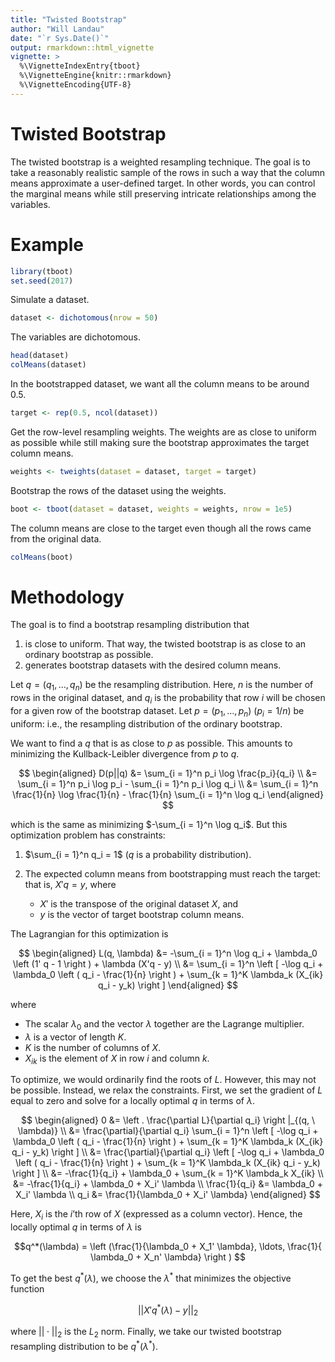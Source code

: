 ```yaml
---
title: "Twisted Bootstrap"
author: "Will Landau"
date: "`r Sys.Date()`"
output: rmarkdown::html_vignette
vignette: >
  %\VignetteIndexEntry{tboot}
  %\VignetteEngine{knitr::rmarkdown}
  %\VignetteEncoding{UTF-8}
---
```


# Twisted Bootstrap

The twisted bootstrap is a weighted resampling technique. The goal is to take a reasonably realistic sample of the rows in such a way that the column means approximate a user-defined target. In other words, you can control the marginal means while still preserving intricate relationships among the variables.

# Example

```r
library(tboot)
set.seed(2017)
```

Simulate a dataset.

```r
dataset <- dichotomous(nrow = 50)
```

The variables are dichotomous.

```r
head(dataset)
colMeans(dataset)
```

In the bootstrapped dataset, we want all the column means to be around 0.5.

```r
target <- rep(0.5, ncol(dataset))
```

Get the row-level resampling weights. The weights are as close to uniform as possible while still making sure the bootstrap approximates the target column means.

```r
weights <- tweights(dataset = dataset, target = target)
```

Bootstrap the rows of the dataset using the weights.

```r
boot <- tboot(dataset = dataset, weights = weights, nrow = 1e5)
```

The column means are close to the target even though all the rows came from the original data.

```r
colMeans(boot)
```

# Methodology

The goal is to find a bootstrap resampling distribution that

1. is close to uniform. That way, the twisted bootstrap is as close to an ordinary bootstrap as possible.
2. generates bootstrap datasets with the desired column means.


Let $q = (q_1, \ldots, q_n)$ be the resampling distribution. Here, $n$ is the number of rows in the original dataset, and $q_i$ is the probability that row $i$ will be chosen for a given row of the bootstrap dataset. Let $p = (p_1, \ldots, p_n)$ ($p_i = 1/n$) be uniform: i.e., the resampling distribution of the ordinary bootstrap. 

We want to find a $q$ that is as close to $p$ as possible. This amounts to minimizing the Kullback-Leibler divergence from $p$ to $q$. 

$$
\begin{aligned}
D(p||q) 
&= \sum_{i = 1}^n p_i \log \frac{p_i}{q_i} \\
&= \sum_{i = 1}^n p_i \log p_i - \sum_{i = 1}^n p_i \log q_i \\
&=  \sum_{i = 1}^n \frac{1}{n} \log \frac{1}{n} - \frac{1}{n} \sum_{i = 1}^n \log q_i
\end{aligned}
$$

which is the same as minimizing $-\sum_{i = 1}^n \log q_i$. But this optimization problem has constraints:

1. $\sum_{i = 1}^n q_i = 1$ ($q$ is a probability distribution).
2. The expected column means from bootstrapping must reach the target: that is, $X'q = y$, where

    - $X'$ is the transpose of the original dataset $X$, and 
    - $y$ is the vector of target bootstrap column means.

The Lagrangian for this optimization is

$$
\begin{aligned}
L(q, \lambda) &= -\sum_{i = 1}^n \log q_i + \lambda_0 \left (1' q - 1 \right ) + \lambda (X'q - y) \\
&= \sum_{i = 1}^n \left [ -\log q_i + \lambda_0 \left ( q_i - \frac{1}{n} \right ) + \sum_{k = 1}^K \lambda_k (X_{ik} q_i - y_k) \right ]
\end{aligned}
$$

where 

- The scalar $\lambda_0$ and the vector $\lambda$ together are the Lagrange multiplier.
- $\lambda$ is a vector of length $K$.
- $K$ is the number of columns of $X$.
- $X_{ik}$ is the element of $X$ in row $i$ and column $k$.

To optimize, we would ordinarily find the roots of $L$. However, this may not be possible. Instead, we relax the constraints. First, we set the gradient of $L$ equal to zero and solve for a locally optimal $q$ in terms of $\lambda$.

$$
\begin{aligned}
0 &= \left . \frac{\partial L}{\partial q_i} \right |_{(q, \ \lambda)}  \\
&= \frac{\partial}{\partial q_i} \sum_{i = 1}^n \left [ -\log q_i + \lambda_0 \left ( q_i - \frac{1}{n} \right ) + \sum_{k = 1}^K \lambda_k (X_{ik} q_i - y_k) \right ] \\
&= \frac{\partial}{\partial q_i} \left [ -\log q_i + \lambda_0 \left ( q_i - \frac{1}{n} \right )  + \sum_{k = 1}^K \lambda_k (X_{ik} q_i - y_k) \right ] \\
&= -\frac{1}{q_i} + \lambda_0 + \sum_{k = 1}^K \lambda_k X_{ik}  \\
&= -\frac{1}{q_i} + \lambda_0 + X_i' \lambda \\
\frac{1}{q_i} &= \lambda_0 + X_i' \lambda \\
q_i &= \frac{1}{\lambda_0 + X_i' \lambda}
\end{aligned}
$$

Here, $X_i$ is the $i$'th row of $X$ (expressed as a column vector).  Hence, the locally optimal $q$ in terms of $\lambda$ is 

$$q^*(\lambda) = \left (\frac{1}{\lambda_0 + X_1' \lambda}, \ldots, \frac{1}{ \lambda_0 + X_n' \lambda} \right ) $$

To get the best $q^*(\lambda)$, we choose the $\lambda^*$ that minimizes the objective function

$$||X'q^*(\lambda) - y||_2$$

where $||\cdot||_2$ is the $L_2$ norm. Finally, we take our twisted bootstrap resampling distribution to be $q^*(\lambda^*)$.
